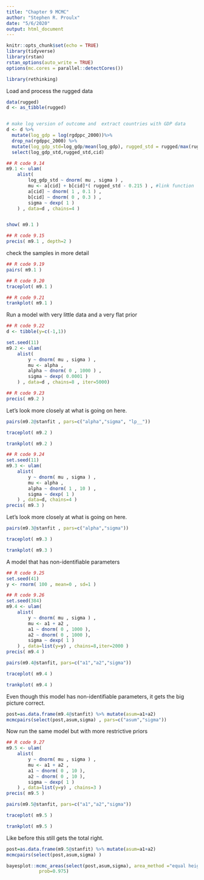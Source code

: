 ```yaml
---
title: "Chapter 9 MCMC"
author: "Stephen R. Proulx"
date: "5/6/2020"
output: html_document
---
```


```r
knitr::opts_chunk$set(echo = TRUE)
library(tidyverse)
library(rstan)
rstan_options(auto_write = TRUE)
options(mc.cores = parallel::detectCores())

library(rethinking)
```

Load and process the rugged data
```r
data(rugged)
d <- as_tibble(rugged)


# make log version of outcome and  extract countries with GDP data
d <- d %>% 
  mutate(log_gdp = log(rgdppc_2000))%>%
  drop_na(rgdppc_2000) %>% 
  mutate(log_gdp_std=log_gdp/mean(log_gdp), rugged_std = rugged/max(rugged) , cid= (cont_africa==1)*1 + (cont_africa==0)*2) %>%
  select(log_gdp_std,rugged_std,cid)
```



```r
## R code 9.14
m9.1 <- ulam(
    alist(
        log_gdp_std ~ dnorm( mu , sigma ) ,
        mu <- a[cid] + b[cid]*( rugged_std - 0.215 ) , #link function
        a[cid] ~ dnorm( 1 , 0.1 ) ,
        b[cid] ~ dnorm( 0 , 0.3 ) ,
        sigma ~ dexp( 1 )
    ) , data=d , chains=4 )


show( m9.1 )

## R code 9.15
precis( m9.1 , depth=2 )
```

check the samples in more detail
```r


## R code 9.19
pairs( m9.1 )

## R code 9.20
traceplot( m9.1 )

## R code 9.21
trankplot( m9.1 )


```


Run a model with very little data and a very flat prior
```r
## R code 9.22
d <- tibble(y=c(-1,1))

set.seed(11)
m9.2 <- ulam(
    alist(
        y ~ dnorm( mu , sigma ) ,
        mu <- alpha ,
        alpha ~ dnorm( 0 , 1000 ) ,
        sigma ~ dexp( 0.0001 )
    ) , data=d , chains=8 , iter=5000)

## R code 9.23
precis( m9.2 )
```
Let's look more closely at what is going on here.
```r
pairs(m9.2@stanfit , pars=c("alpha","sigma", "lp__"))
```
```r


traceplot( m9.2 )

trankplot( m9.2 )

```


```r
## R code 9.24
set.seed(11)
m9.3 <- ulam(
    alist(
        y ~ dnorm( mu , sigma ) ,
        mu <- alpha ,
        alpha ~ dnorm( 1 , 10 ) ,
        sigma ~ dexp( 1 )
    ) , data=d, chains=4 )
precis( m9.3 )


```

Let's look more closely at what is going on here.
```r
pairs(m9.3@stanfit , pars=c("alpha","sigma"))
```

```r


traceplot( m9.3 )

trankplot( m9.3 )

```


A model that has non-identifiable parameters

```r
## R code 9.25
set.seed(41)
y <- rnorm( 100 , mean=0 , sd=1 )

## R code 9.26
set.seed(384)
m9.4 <- ulam(
    alist(
        y ~ dnorm( mu , sigma ) ,
        mu <- a1 + a2 ,
        a1 ~ dnorm( 0 , 1000 ),
        a2 ~ dnorm( 0 , 1000 ),
        sigma ~ dexp( 1 )
    ) , data=list(y=y) , chains=8,iter=2000 )
precis( m9.4 )
```
```r
pairs(m9.4@stanfit, pars=c("a1","a2","sigma"))

traceplot( m9.4 )

trankplot( m9.4 )
```

Even though this model has non-identifiable parameters, it gets the big picture correct.  
```r
post=as.data.frame(m9.4@stanfit) %>% mutate(asum=a1+a2) 
mcmcpairs(select(post,asum,sigma) , pars=c("asum","sigma"))
```


Now run the same model but with more restrictive priors
```r
## R code 9.27
m9.5 <- ulam(
    alist(
        y ~ dnorm( mu , sigma ) ,
        mu <- a1 + a2 ,
        a1 ~ dnorm( 0 , 10 ),
        a2 ~ dnorm( 0 , 10 ),
        sigma ~ dexp( 1 )
    ) , data=list(y=y) , chains=3 )
precis( m9.5 )

```

```r
pairs(m9.5@stanfit, pars=c("a1","a2","sigma"))

traceplot( m9.5 )

trankplot( m9.5 )
```

Like before this still gets the total right.
```r
post=as.data.frame(m9.5@stanfit) %>% mutate(asum=a1+a2) 
mcmcpairs(select(post,asum,sigma) )

bayesplot::mcmc_areas(select(post,asum,sigma), area_method ="equal height",
            prob=0.975)
```